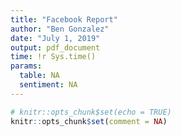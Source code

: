 ```yaml
---
title: "Facebook Report"
author: "Ben Gonzalez"
date: "July 1, 2019"
output: pdf_document
time: !r Sys.time()
params:
  table: NA
  sentiment: NA
---
```


```r
# knitr::opts_chunk$set(echo = TRUE)
knitr::opts_chunk$set(comment = NA)
```

\begin{center}
Facebook Analysis Report
\end{center}


